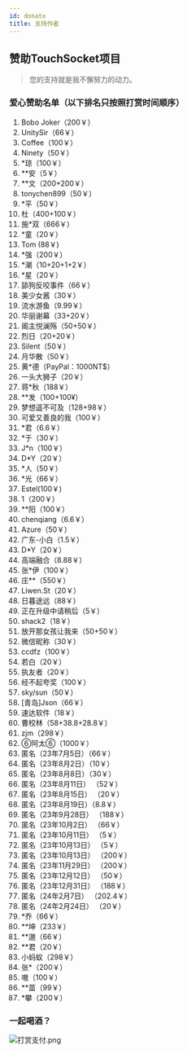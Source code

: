 ```yaml
---
id: donate
title: 支持作者
---
```



## 赞助TouchSocket项目
> 您的支持就是我不懈努力的动力。


### 爱心赞助名单（以下排名只按照打赏时间顺序）

1. Bobo Joker（200￥）
2. UnitySir（66￥）
3. Coffee（100￥）
4. Ninety（50￥）
5. *琼（100￥）
6. **安（5￥）
7. **文（200+200￥）
8. tonychen899（50￥）
9. *平（50￥）
10. 杜（400+100￥）
11. 施*双（666￥）
12. *童（20￥）
13. Tom (88￥)
14. *强（200￥）
15. *潮（10+20+1+2￥）
16. *星（20￥）
17. 舔狗反咬事件（66￥）
18. 美少女酱（30￥）
19. 流水游鱼（9.99￥）
20. 华丽谢幕（33+20￥）
21. 阁主悦澜殇（50+50￥）
22. 烈日（20+20￥）
23. Silent（50￥）
24. 月华散（50￥）
25. 黄*德（PayPal：1000NT$）
26. 一头大狮子（20￥）
27. 蒋*秋（188￥）
28. **发（100+100¥）
29. 梦想遥不可及（128+98￥）
30. 可爱又善良的我（100￥）
31. *君（6.6￥）
32. *于（30￥）
33. J*n（100￥）
34. D*Y（20￥）
35. *人（50￥）
36. *光（66￥）
37. Estel(100￥)
38. 1（200￥）
39. **阳（100￥）
40. chenqiang（6.6￥）
41. Azure（50￥）
42. 广东-小白（1.5￥）
43. D*Y（20￥）
44. 高端融合（8.88￥）
45. 张*伊（100￥）
46. 庄**（550￥）
47. Liwen.St（20￥）
48. 日暮途远（88￥）
49. 正在升级中请稍后（5￥）
50. shack2（18￥）
51. 放开那女孩让我来（50+50￥）
52. 微信昵称（30￥）
53. ccdfz（100￥）
54. 若白（20￥）
55. 执友者（20￥）
56. 经不起夸奖（100￥）
57. sky/sun（50￥）
58. [青岛]Json（66￥）
59. 速达软件（18￥）
60. 曹校林（58+38.8+28.8￥）
61. zjm（298￥）
62. ⑥阿太⑥（1000￥）
63. 匿名（23年7月5日）（66￥）
64. 匿名（23年8月2日）（10￥）
65. 匿名（23年8月8日）（30￥）
66. 匿名（23年8月11日） （52￥）
67. 匿名（23年8月15日） （20￥）
68. 匿名（23年8月19日）（8.8￥）
69. 匿名（23年9月28日） （188￥）
70. 匿名（23年10月2日） （66￥）
71. 匿名（23年10月11日） （5￥）
72. 匿名（23年10月13日） （5￥）
73. 匿名（23年10月13日） （200￥）
74. 匿名（23年11月29日） （200￥）
75. 匿名（23年12月12日） （50￥）
76. 匿名（23年12月31日） （188￥）
77. 匿名（24年2月7日） （202.4￥）
78. 匿名（24年2月24日） （20￥）
79. *乔（66￥）
80. **坤（233￥）
81. **邈（66￥）
82. **君（20￥）
83. 小蚂蚁（298￥）
84. 张*（200￥）
85. 嗷（100￥）
86. **苗（99￥）
87. *攀（200￥）

### 一起喝酒？

![打赏支付.png](@site/static/img/docs/donate-1.png)


